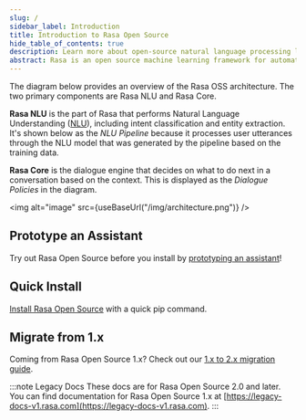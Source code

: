 ```yaml
---
slug: /
sidebar_label: Introduction
title: Introduction to Rasa Open Source
hide_table_of_contents: true 
description: Learn more about open-source natural language processing library Rasa for conversation handling, intent classification and entity extraction in on premise chatbots.
abstract: Rasa is an open source machine learning framework for automated text and voice-based conversations. Understand messages, hold conversations, and connect to messaging channels and APIs.
---
```


The diagram below provides an overview of the Rasa OSS architecture. The two primary
components are Rasa NLU and Rasa Core.

**Rasa NLU** is the part of Rasa that performs Natural Language Understanding ([NLU](#nlu)), including
intent classification and entity extraction. It's shown below as the *NLU Pipeline* because it processes
user utterances through the NLU model that was generated by the pipeline based on the training
data.

**Rasa Core** is the dialogue engine that decides on what to do next in a conversation based on the
context. This is displayed as the *Dialogue Policies* in the diagram.

<img alt="image" src={useBaseUrl("/img/architecture.png")} />

## Prototype an Assistant

Try out Rasa Open Source before you install by [prototyping an assistant](prototype-an-assistant.mdx)!

## Quick Install

[Install Rasa Open Source](installation.mdx) with a quick pip command.

## Migrate from 1.x

Coming from Rasa Open Source 1.x? Check out our [1.x to 2.x migration guide](migration-guide.mdx).

:::note Legacy Docs
These docs are for Rasa Open Source 2.0 and later. You can find documentation for Rasa
Open Source 1.x at [https://legacy-docs-v1.rasa.com](https://legacy-docs-v1.rasa.com).
:::
